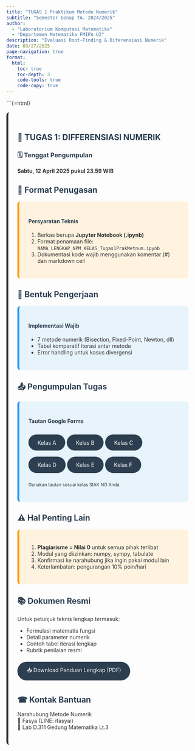 ```yaml
---
title: "TUGAS 1 Praktikum Metode Numerik"
subtitle: "Semester Genap TA. 2024/2025"
author: 
  - "Laboratorium Komputasi Matematika"
  - "Departemen Matematika FMIPA UI"
description: "Evaluasi Root-Finding & Diferensiasi Numerik"
date: 03/27/2025
page-navigation: true
format: 
  html:
    toc: true
    toc-depth: 3
    code-tools: true
    code-copy: true
---
```


```{=html}
<style>
/* Penyesuaian warna teks */
body {
  color: #333 !important; /* Warna teks utama */
}

.alert {
  padding: 1.5rem;
  margin: 1rem 0;
  border-radius: 8px;
  border-left: 5px solid;
  color: #333 !important; /* Pastikan warna teks gelap */
}

.alert-info {
  background-color: #e8f4fc;
  border-color: #2196F3;
}

.alert-warning {
  background-color: #fff3e0;
  border-color: #ff9800;
}

.btn {
  padding: 0.8rem 1.5rem;
  border-radius: 25px;
  text-decoration: none;
  display: inline-block;
  margin: 0.5rem 0;
  color: white !important; /* Warna teks tombol */
}

.btn-primary {
  background: #2c3e50;
}

/* Penyesuaian warna header */
h2, h3, h4 {
  color: #2c3e50 !important;
}

/* Penyesuaian list */
ol, ul {
  color: #333 !important;
}
</style>

<div class="alert">

<h2>📢 TUGAS 1: DIFFERENSIASI NUMERIK</h2>
<h3>🗓 Tenggat Pengumpulan</h3>
<p><strong>Sabtu, 12 April 2025 pukul 23.59 WIB</strong></p>


## 🧾 Format Penugasan
<div class="alert alert-warning">
<h4>Persyaratan Teknis</h4>
<ol>
<li>Berkas berupa <strong>Jupyter Notebook (.ipynb)</strong></li>
<li>Format penamaan file:<br>
<code>NAMA_LENGKAP_NPM_KELAS_Tugas1PrakMetnum.ipynb</code></li>
<li>Dokumentasi kode wajib menggunakan komentar (#) dan markdown cell</li>
</ol>
</div>

## 📝 Bentuk Pengerjaan
<div class="alert alert-info">
<h4>Implementasi Wajib</h4>
<ul>
<li>7 metode numerik (Bisection, Fixed-Point, Newton, dll)</li>
<li>Tabel komparatif iterasi antar metode</li>
<li>Error handling untuk kasus divergensi</li>
</ul>

</div>


## 📤 Pengumpulan Tugas
<div class="alert alert-info">
<h4>Tautan Google Forms</h4>
<a href="https://forms.gle/7WhpRfnXv1bvmmRb8" class="btn btn-primary">Kelas A</a>
<a href="https://forms.gle/cCM65Q6esQbAzJzp6" class="btn btn-primary">Kelas B</a>
<a href="https://forms.gle/RDNKibWRkxh24BBa6" class="btn btn-primary">Kelas C</a>
<a href="https://forms.gle/smY8ca8gDCgeSusw5" class="btn btn-primary">Kelas D</a> 
<a href="https://forms.gle/MRdEe2fYUUSzK5xYA" class="btn btn-primary">Kelas E</a> 
<a href="https://forms.gle/sfTdcfZ4t8S9AKLn6  " class="btn btn-primary">Kelas F</a>

<p style="margin-top:1rem"><small>Gunakan tautan sesuai kelas SIAK NG Anda</small></p> 
</div>

## ⚠️ Hal Penting Lain
<div class="alert alert-warning"> 
<ol>  
<li><strong>Plagiarisme = Nilai 0</strong> untuk semua pihak terlibat</li>
<li>Modul yang diizinkan: numpy, sympy, tabulate</li>
<li>Konfirmasi ke narahubung jika ingin pakai modul lain</li>
<li>Keterlambatan: pengurangan 10% poin/hari</li> 
</ol> 
</div>

## 📚 Dokumen Resmi
<p>Untuk petunjuk teknis lengkap termasuk:</p> 
<ul> 
<li>Formulasi matematis fungsi</li> 
<li>Detail parameter numerik</li> 
<li>Contoh tabel iterasi lengkap</li> 
<li>Rubrik penilaian resmi</li> 
</ul>

<a href="https://drive.google.com/uc?export=download&id=1fiIC6bLRU3YeLKmjyaNxOFuEd7ssqFnR" class="btn btn-primary"> 📥 Download Panduan Lengkap (PDF) </a>


## ☎ Kontak Bantuan
Narahubung Metode Numerik <br>
📱 Fasya (LINE: ifasyai) <br>
📍 Lab D.311 Gedung Matematika Lt.3 <br>

</div>
